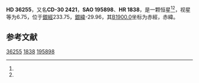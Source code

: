 {{Starbox begin
| name = HD 36255
}}
{{Starbox observe
| epoch = [[J2000.0|J2000.0]]
| constell = {{星座名待查}}<ref name=SIMBAD>{{cite web
 | url=http://simbad.u-strasbg.fr/simbad/sim-id?Ident=HR+1838
 | title=Pulsating variable Star
 | publisher=Centre de Données astronomiques de Strasbourg
 | work=SIMBAD
 | accessdate=2012-07-13
 | archive-date=2016-03-18
 | archive-url=https://web.archive.org/web/20160318020607/http://simbad.u-strasbg.fr/simbad/sim-id?Ident=HR+1838
 | dead-url=no
 }}</ref><ref name=DATA>{{cite web
 | url=http://vizier.u-strasbg.fr/viz-bin/VizieR-5?-out.add=.&-source=5050&-corr=PK=HR&-out.max=9999&HR=1838
 | title=VizieR Detailed Page
 | accessdate=2012-07-13
 | archive-date=2016-03-05
 | archive-url=https://web.archive.org/web/20160305044537/http://vizier.u-strasbg.fr/viz-bin/VizieR-5?-out.add=.&-source=5050&-corr=PK=HR&-out.max=9999&HR=1838
 | dead-url=no
 }}</ref>
| 星官 = 
| ra = {{RA|5|29|6.7}}<ref name=SIMBAD /><ref name=DATA />
| dec = {{DEC|-30|7|0}}<ref name=SIMBAD /><ref name=DATA />
| appmag_v = 6.75<ref name=SIMBAD /><ref name=DATA />
}}
{{Starbox character
| class = G8/K0III<ref name=SIMBAD /><ref name=DATA />
| b-v = 1.06<ref name=SIMBAD /><ref name=DATA />
| u-b = <ref name=SIMBAD /><ref name=DATA />
| r-i = <ref name=SIMBAD /><ref name=DATA />
| variable = 
}}
{{Starbox astrometry
| radial_v = 
| prop_mo_ra = 59
| parallax = 
| p_error = 
}}
{{Starbox catalog
| names =CD-30 2421，[[SAO星表|SAO]] 195898，[[HD星表|HD]] 36255，[[HR星表|HR]] 1838}}
{{Starbox reference |Simbad=HR+1838}}
{{Starbox end}}

'''HD 36255'''，又名'''CD-30 2421'''，'''SAO 195898'''、'''HR 1838'''，是一颗恒星<ref name=SIMBAD /><ref name=DATA />，视星等为6.75，位于[[銀道座標系|銀經]]233.75，[[銀道座標系|銀緯]]-29.96，其[[B1900.0|B1900.0]]坐标为赤經{{RA|5|25|16.2}}，赤緯{{DEC|-30|-29.96|47}}。

== 参考文献 ==
{{reflist}}

{{star-stub}}

[[Category:HD和HDE天體|36255]]
[[Category:HR天體|1838]]
[[Category:SAO天體|195898]]